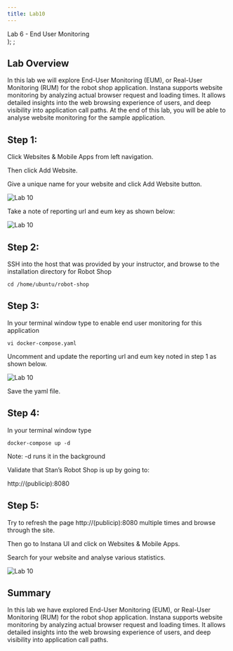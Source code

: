 ```yaml
---
title: Lab10
---
```

  <span>
    Lab 6 - End User Monitoring <br />
  </span>
);
;

## Lab Overview

In this lab we will explore End-User Monitoring (EUM), or Real-User Monitoring (RUM) for the robot shop application. Instana supports website monitoring by analyzing actual browser request and loading times. It allows detailed insights into the web browsing experience of users, and deep visibility into application call paths. At the end of this lab, you will be able to analyse website monitoring for the sample application.

## Step 1: 

Click Websites & Mobile Apps from left navigation. 

Then click Add Website. 

Give a unique name for your website and click Add Website button.

![Lab 10](../Labs/images/lab10.5.png)

Take a note of reporting url and eum key as shown below:

![Lab 10](../Labs/images/lab10.4.png) 

## Step 2:

SSH into the host that was provided by your instructor, and browse to the installation directory for Robot Shop 

```
cd /home/ubuntu/robot-shop

```

## Step 3:

In your terminal window type to enable end user monitoring for this application

```
vi docker-compose.yaml 
```

Uncomment and update the reporting url and eum key noted in step 1 as shown below.

![Lab 10](../Labs/images/lab10.2.png) 

Save the yaml file.

## Step 4:

In your terminal window type 

```
docker-compose up -d
```

Note: -d runs it in the background

Validate that Stan’s Robot Shop is up by going to:

http://(publicip):8080

## Step 5: 

Try to refresh the page http://(publicip):8080 multiple times and browse through the site.

Then go to Instana UI and click on Websites & Mobile Apps.

Search for your website and analyse various statistics.

![Lab 10](../Labs/images/lab10.3.png)

## Summary

In this lab we have explored End-User Monitoring (EUM), or Real-User Monitoring (RUM) for the robot shop application. Instana supports website monitoring by analyzing actual browser request and loading times. It allows detailed insights into the web browsing experience of users, and deep visibility into application call paths. 
